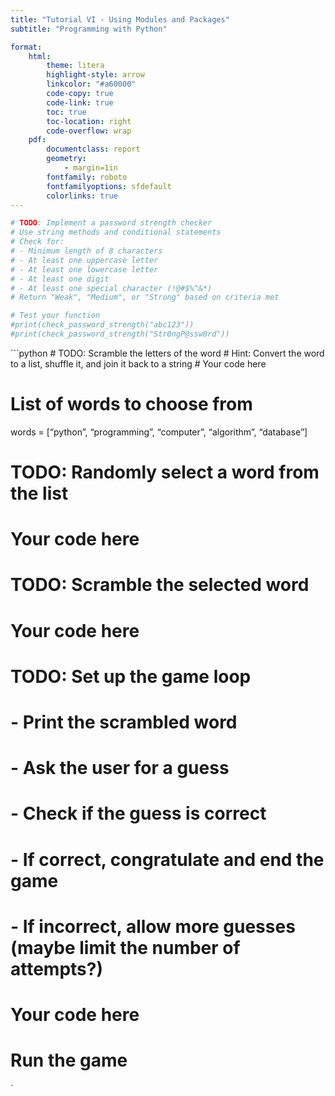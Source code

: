 ```yaml
---
title: "Tutorial VI - Using Modules and Packages"
subtitle: "Programming with Python"

format:
    html:
        theme: litera
        highlight-style: arrow
        linkcolor: "#a60000"
        code-copy: true
        code-link: true
        toc: true
        toc-location: right
        code-overflow: wrap
    pdf: 
        documentclass: report
        geometry:
            - margin=1in
        fontfamily: roboto
        fontfamilyoptions: sfdefault
        colorlinks: true
---
```


```python
# TODO: Implement a password strength checker
# Use string methods and conditional statements
# Check for:
# - Minimum length of 8 characters
# - At least one uppercase letter
# - At least one lowercase letter
# - At least one digit
# - At least one special character (!@#$%^&*)
# Return "Weak", "Medium", or "Strong" based on criteria met

# Test your function
#print(check_password_strength("abc123"))
#print(check_password_strength("Str0ngP@ssw0rd"))
```

```python

# TODO: Scramble the letters of the word
# Hint: Convert the word to a list, shuffle it, and join it back to a string
# Your code here

# List of words to choose from
words = ["python", "programming", "computer", "algorithm", "database"]

# TODO: Randomly select a word from the list
# Your code here

# TODO: Scramble the selected word
# Your code here

# TODO: Set up the game loop
# - Print the scrambled word
# - Ask the user for a guess
# - Check if the guess is correct
# - If correct, congratulate and end the game
# - If incorrect, allow more guesses (maybe limit the number of attempts?)
# Your code here

# Run the game
`